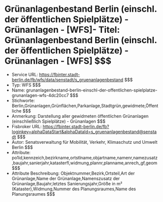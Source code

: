 # Grünanlagenbestand Berlin (einschl. der öffentlichen Spielplätze) - Grünanlagen - [WFS]- Titel: Grünanlagenbestand Berlin (einschl. der öffentlichen Spielplätze) - Grünanlagen - [WFS] $$$
- Service URL: https://fbinter.stadt-berlin.de/fb/wfs/data/senstadt/s_gruenanlagenbestand $$$
- Typ: WFS $$$
- Name: grunanlagenbestand-berlin-einschl-der-offentlichen-spielplatze-grunanlagen-wfs-4dc20cc7 $$$
- Stichworte: Berlin,Grünanlagen,Grünflächen,Parkanlage,Stadtgrün,gewidmete,Öffentliche $$$
- Anmerkung: Darstellung aller gewidmeten öffentlichen Grünanlagen (einschließlich Spielplätze) - Grünanlagen $$$
- Fisbroker URL: https://fbinter.stadt-berlin.de/fb?loginkey=alphaDataStart&alphaDataId=s_gruenanlagenbestand@senstadt $$$
- Autor: Senatsverwaltung für Mobilität, Verkehr, Klimaschutz und Umwelt Berlin $$$
- Attribute: po1id,kennzeich,bezirkname,ortstlname,objartname,namenr,namezusatz,baujahr,sanierjahr,katasterfl,widmung,plannr,planname,anrech_gf,geom $$$
- Attribute Beschreibung: Objektnummer,Bezirk,Ortsteil,Art der Grünanlage,Name der Grünanlage,Namenszusatz der Grünanlage,Baujahr,letztes Sanierungsjahr,Größe in m² (Kataster),Widmung,Nummer des Planungsraumes,Name des Planungsraumes $$$
